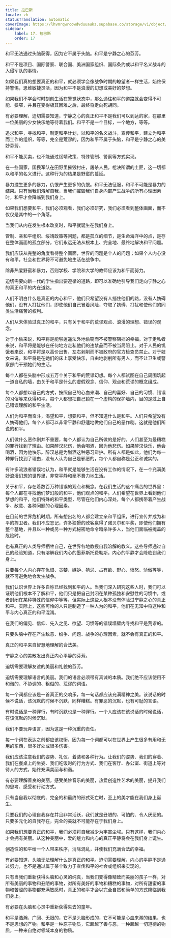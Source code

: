 ```yaml
---
title: 拉巴斯
locale: zh
statusTranslation: automatic
coverImage: https://lhvmrqwrcowdvduuaukz.supabase.co/storage/v1/object/public/strapi-uploads/small_cover-educacion-fundamental.webp-2d51a7828a2b1309555be27f7e2a61a0.webp
sidebar:
    label: 17. 拉巴斯
    order: 17
---
```

和平无法通过头脑获得，因为它不属于头脑。和平是宁静之心的芬芳。

和平不是项目、国际警察、联合国、美洲国家组织、国际条约或以和平名义战斗的入侵军队的事情。

如果我们真的想要真正的和平，就必须学会像战争时期的瞭望者一样生活，始终保持警惕，思维敏捷灵活，因为和平不是浪漫的幻想或美好的梦想。

如果我们不学会时时刻刻生活在警觉状态中，那么通往和平的道路就会变得不可能、狭窄，并且在变得极其困难之后，最终将走向死胡同。

有必要理解，迫切需要知道，宁静之心的真正和平不是我们可以到达的家，在那里一位美丽的少女快乐地等待着我们。和平不是一个目标，一个地方，等等。

追求和平，寻找和平，制定和平计划，以和平的名义战斗，宣传和平，建立为和平而工作的组织，等等，完全是荒谬的，因为和平不属于头脑，和平是宁静之心的美妙芬芳。

和平不能买卖，也不能通过绥靖政策、特殊管制、警察等方式实现。

在一些国家，国民军队在田野里摧毁村庄，屠杀人民，枪决所谓的土匪，这一切都以和平的名义进行。这种行为的结果是野蛮的蔓延。

暴力滋生更多的暴力，仇恨产生更多的仇恨。和平无法征服，和平不可能是暴力的结果。只有当我们溶解自我，当我们摧毁我们自身内部产生战争的所有心理因素时，和平才会降临到我们身上。

如果我们想要和平，我们必须观看，我们必须研究，我们必须看到整体画面，而不仅仅是其中的一个角落。

当我们从内在发生根本改变时，和平就诞生在我们身上。

管制、亲和平组织、绥靖政策等问题，都是孤立的细节，是生命海洋中的点，是存在整体画面的孤立部分，它们永远无法从根本上、完全地、最终地解决和平问题。

我们应该从完整的角度看待整个画面，世界的问题是个人的问题；如果个人内心没有和平，社会和世界将不可避免地生活在战争中。

除非热爱野蛮和暴力，否则学校、学院和大学的教师应该为和平而努力。

迫切需要向新一代的学生指出要遵循的道路，即可以准确地引导我们走向宁静之心的真正和平的内在道路。

人们不明白什么是真正的内心和平，他们只希望没有人挡住他们的路，没有人妨碍他们，没有人打扰他们，即使他们自己冒着风险，夺取了妨碍、打扰和使他们的同类生活痛苦的权利。

人们从未体验过真正的和平，只有关于和平的荒谬观点、浪漫的理想、错误的观念。

对于小偷来说，和平将是能够逍遥法外地偷窃而不被警察阻挡的幸福。对于走私者来说，和平将是能够在任何地方走私他们的违禁品而不被当局阻止。对于人民的饥饿者来说，和平将是以高价出售，左右剥削而不被政府的官方检查员禁止。对于妓女来说，和平将是在她们的床上享受快乐，自由地剥削所有男人，而不让卫生或警察部门干预她们的生活。

每个人都在头脑中形成五万个关于和平的荒谬幻想。每个人都试图在自己周围筑起一道自私的墙，由关于和平是什么的虚假观念、信仰、观点和荒谬的概念组成。

每个人都想以自己的方式，按照自己的心血来潮、自己的喜好、自己的习惯、错误的习俗等来获得和平。每个人都想把自己锁在一个虚构的保护墙内，目的是过上自己错误理解的和平生活。

人们为和平而奋斗，渴望和平，想要和平，但不知道什么是和平。人们只希望没有人妨碍他们，每个人都可以非常平静和舒适地做他们自己的恶作剧。这就是他们所说的和平。

人们做什么恶作剧并不重要，每个人都认为自己所做的是好的。人们甚至为最糟糕的罪行找到了理由。如果醉汉悲伤，他会喝酒，因为他悲伤。如果醉汉快乐，他会喝酒，因为他快乐。醉汉总是为酗酒这种恶习辩护。所有人都是如此，他们为每一种罪行找到了理由，没有人认为自己是邪恶的，每个人都自称是公正和诚实的。

有许多流浪者错误地认为，和平就是能够生活在没有工作的情况下，在一个充满美妙浪漫幻想的世界里，非常平静和毫不费力地生活。

关于和平，存在着数百万种错误的观点和概念。在我们生活的这个痛苦的世界里：每个人都在寻找他们梦幻般的和平，他们观点的和平。人们希望在世界上看到他们梦想的和平，他们特殊的和平类型，尽管在他们内心深处，每个人都携带着产生战争、敌意、各种问题的心理因素。

在目前的世界危机时期，所有想出名的人都会建立亲和平组织，进行宣传并成为和平的捍卫者。我们不应忘记，许多狡猾的政客赢得了诺贝尔和平奖，即使他们拥有整个墓地，并且以一种或另一种方式秘密地命令暗杀许多人，当他们面临被掩盖的危险时。

也有真正的人类导师牺牲自己，在世界各地教授自我溶解的教义。这些导师通过自己的经验知道，只有溶解我们内心的墨菲斯托费勒斯，内心的平静才会降临到我们身上。

只要每个人内心存在仇恨、贪婪、嫉妒、猜忌、占有欲、野心、愤怒、骄傲等等，就不可避免地会发生战争。

我们认识世界上许多自称已经找到和平的人。当我们深入研究这些人时，我们可以证明他们根本不了解和平，他们只是把自己封闭在某种孤独和安慰性的习惯中，或者封闭在某种特殊的信仰中等等，但实际上这些人根本没有体验过宁静之心的真正和平。实际上，这些可怜的人只是制造了一种人为的和平，他们在无知中将这种和平与内心真正的和平混淆。

在我们的偏见、信仰、先入之见、欲望、习惯等的错误墙壁内寻找和平是荒谬的。

只要头脑中存在产生敌意、纷争、问题、战争的心理因素，就不会有真正的和平。

真正的和平来自智慧地理解的合法美。

宁静之心的美散发出真正内心平静的芬芳。

迫切需要理解友谊的美丽和礼貌的芬芳。

迫切需要理解语言的美丽。我们的语言必须带有真诚的本质。我们绝不应该使用不和谐的、不协调的、粗俗的、荒谬的词语。

每一个词都应该是一首真正的交响乐，每一句话都应该充满精神之美。该说话的时候不说话，该沉默的时候不沉默，同样糟糕。有罪恶的沉默，也有可耻的言语。

有时说话是一种罪行，有时沉默也是一种罪行。一个人应该在该说话的时候说话，在该沉默的时候沉默。

我们不要玩弄语言，因为这是一种沉重的责任。

每一个词在表达之前都应该权衡，因为每一个词都可以在世界上产生很多有用和无用的东西，很多好处或很多伤害。

我们应该注意我们的姿势、礼仪、着装和各种行为。让我们的姿势、我们的穿着、我们在餐桌上的坐姿、我们吃饭时的行为方式、我们在客厅、办公室、街道上等对待人的方式，始终充满美丽与和谐。

有必要理解善良的美丽，感受美妙音乐的美丽，热爱创造性艺术的美丽，提升我们的思考、感受和行动方式。

只有当自我以彻底的、完全的和最终的形式死亡时，至上的美才能在我们身上诞生。

只要我们的心理自我存在并且非常活跃，我们就是丑陋的、可怕的、令人厌恶的。只要多元化的自我存在，完全的美就不可能存在于我们身上。

如果我们想要真正的和平，我们必须将自我减少为宇宙尘埃。只有这样，我们内心才会拥有美丽。从这种美丽中，爱的魅力和内心的真正平静将会在我们身上诞生。

创造性的和平给一个人带来秩序，消除混乱，并使我们充满合法的幸福。

有必要知道，头脑无法理解什么是真正的和平。迫切需要理解，内心的平静不是通过努力，也不是通过属于某个致力于宣传和平的社会或组织来实现的。

只有当我们重新获得头脑和心灵的纯真，当我们变得像精致而美丽的孩子一样，对所有美丽的事物和丑陋的事物，对所有美好的事物和糟糕的事物，对所有甜蜜的事物和苦涩的事物都充满敏感时，真正的和平才会以完全自然和简单的方式降临到我们身上。

有必要在头脑和心灵中重新获得失去的童年。

和平是浩瀚、广阔、无限的，它不是头脑形成的，它不可能是心血来潮的结果，也不是思想的产物。和平是一种原子物质，它超越了善与恶，一种超越一切道德的物质，一种来自绝对领域本身的物质。

